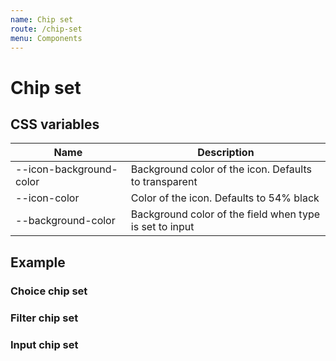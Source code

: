 ```yaml
---
name: Chip set
route: /chip-set
menu: Components
---
```


# Chip set

<limel-props name="limel-chip-set" />

## CSS variables

| Name                          | Description                                             |
| ----------------------------- | ------------------------------------------------------- |
| --icon-background-color       | Background color of the icon. Defaults to transparent   |
| --icon-color                  | Color of the icon. Defaults to 54% black                |
| --background-color            | Background color of the field when type is set to input |

## Example

<limel-example name="limel-example-chip-set" />

### Choice chip set

<limel-example name="limel-example-chip-set-choice" path="chip-set" />

### Filter chip set

<limel-example name="limel-example-chip-set-filter" path="chip-set" />

### Input chip set

<limel-example name="limel-example-chip-set-input" path="chip-set" />
